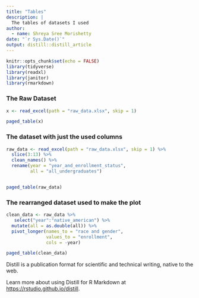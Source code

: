 ```yaml
---
title: "Tables"
description: |
  The tables of datasets I used
author:
  - name: Shreya Sree Morishetty 
date: "`r Sys.Date()`"
output: distill::distill_article
---
```


```r
knitr::opts_chunk$set(echo = FALSE)
library(tidyverse)
library(readxl)
library(janitor)
library(rmarkdown)
```

### The Raw Dataset
```r
x <- read_excel(path = "raw_data.xlsx", skip = 1)

paged_table(x)
```

### The dataset with just the used columns
```r
raw_data <- read_excel(path = "raw_data.xlsx", skip = 1) %>%
  slice(3:13) %>%
  clean_names() %>%
  rename(year = "year_and_enrollment_status", 
         all = "all_undergraduates")


paged_table(raw_data)
```

### The rearranged dataset used to make the plot 
```r
  
clean_data <- raw_data %>%
   select("year":"native_american") %>%
  mutate(all = as.double(all)) %>%
  pivot_longer(names_to = "race and gender", 
               values_to = "enrollment", 
               cols = -year)

paged_table(clean_data)
```

Distill is a publication format for scientific and technical writing, native to the web. 

Learn more about using Distill for R Markdown at <https://rstudio.github.io/distill>.





